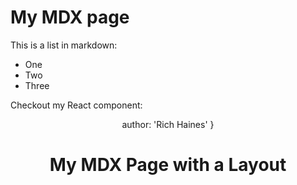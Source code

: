 
# My MDX page

This is a list in markdown:

- One
- Two
- Three

Checkout my React component:

<Header/>

author: 'Rich Haines'
}

# My MDX Page with a Layout

<!--  component needs to support meta -->
